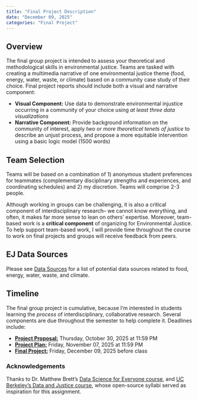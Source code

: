 ```yaml
---
title: "Final Project Description"
date: "December 09, 2025"
categories: "Final Project"
---
```

## Overview
The final group project is intended to assess your theoretical and methodological skills in environmental justice. Teams are tasked with creating a multimedia narrative of one environmental justice theme (food, energy, water, waste, or climate) based on a community case study of their choice. Final project reports should include both a visual and narrative component: 

- **Visual Component:** Use data to demonstrate environmental injustice occurring in a community of your choice using *at least three data visualizations*
- **Narrative Component:** Provide background information on the community of interest, apply *two or more theoretical tenets of justice* to describe an unjust process, and propose a more equitable intervention using a basic logic model (1500 words) 

## Team Selection
Teams will be based on a combination of 1) anonymous student preferences for teammates (complementary disciplinary strengths and experiences, and coordinating schedules) and 2) my discretion. Teams will comprise 2-3 people. 

Although working in groups can be challenging, it is also a critical component of interdisciplinary research-- we cannot know everything, and often, it makes far more sense to lean on others' expertise. Moreover, team-based work is a **critical component** of organizing for Environmental Justice. To help support team-based work, I will provide time throughout the course to work on final projects and groups will receive feedback from peers. 

## EJ Data Sources
Please see [Data Sources](data_sources.qmd) for a list of potential data sources related to food, energy, water, waste, and climate. 

## Timeline
The final group project is cumulative, because I'm interested in students learning the *process* of interdisciplinary, collaborative research. Several components are due throughout the semester to help complete it. Deadlines include: 

- [**Project Proposal:**](w8-project_proposal.qmd) Thursday, October 30, 2025 at 11:59 PM
- [**Project Plan:**](w10-project_plan.qmd) Friday, November 07, 2025 at 11:59 PM
- [**Final Project:**](w15-final_project.qmd) Friday, December 09, 2025 before class

### Acknowledgements
Thanks to Dr. Matthew Brett's [Data Science for Everyone course](https://matthew-brett.github.io/dsfe/projects/data), and [UC Berkeley's Data and Justice course](https://docs.google.com/document/d/e/2PACX-1vStSkib8yxUyashb3KGHcWr1bdTY5dlncSqlInNX67baLc1zAxWm6S2MrpxwfqMAYXjNzuTACtGc3Kc/pub?urp=gmail_link&gxids=7628), whose open-source syllabi served as inspiration for this assignment. 